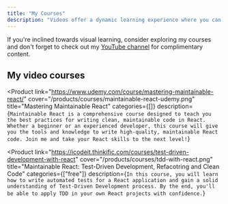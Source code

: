 ```yaml
---
title: "My Courses"
description: "Videos offer a dynamic learning experience where you can witness live demonstrations, from utilizing keyboard shortcuts to leveraging helpful tools. They provide the convenience to easily jump to specific sections or review previous parts at your own pace. For interactive topics such as understanding CSS flex layouts, undertaking a series of minor refactorings, or troubleshooting CSS animations, videos serve as an ideal medium to bypass extensive and cumbersome text."
---
```



If you're inclined towards visual learning, consider exploring my courses and don't forget to check out my [YouTube channel](https://www.youtube.com/@icodeit.juntao) for complimentary content.

## My video courses

<Product
  link="https://www.udemy.com/course/mastering-maintainable-react/"
  cover="/products/courses/maintainable-react-udemy.png"
  title="Mastering Maintainable React"
  categories={[]}
  description={`Maintainable React is a comprehensive course designed to teach you the best practices for writing clean, maintainable
  code in React. Whether a beginner or an experienced developer, this course will give you the tools and knowledge to
  write high-quality, maintainable React code. Join me and take your React skills to the next level!`}
>

</Product>


<Product
  link="https://icodeit.thinkific.com/courses/test-driven-development-with-react"
  cover="/products/courses/tdd-with-react.png"
  title="Maintainable React: Test-Driven Development, Refacotring and Clean Code"
  categories={["free"]}
  description={`In this course, you will learn how to write automated tests for a React application and gain a solid understanding of
  Test-Driven Development process. By the end, you'll be able to apply TDD in your own React projects with confidence.`}
>

</Product>